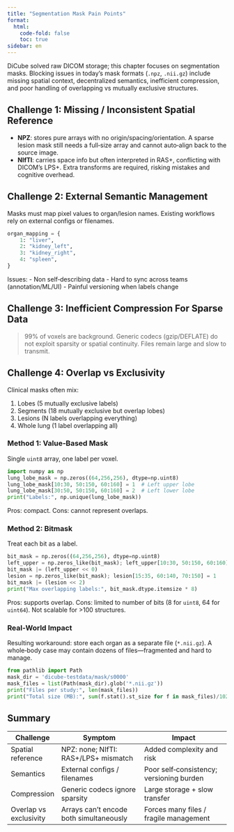 ```yaml
---
title: "Segmentation Mask Pain Points"
format:
  html:
    code-fold: false
    toc: true
sidebar: en
---
```


DiCube solved raw DICOM storage; this chapter focuses on segmentation masks. Blocking issues in today’s mask formats (`.npz`, `.nii.gz`) include missing spatial context, decentralized semantics, inefficient compression, and poor handling of overlapping vs mutually exclusive structures.

## Challenge 1: Missing / Inconsistent Spatial Reference

- **NPZ**: stores pure arrays with no origin/spacing/orientation. A sparse lesion mask still needs a full‑size array and cannot auto‑align back to the source image.
- **NIfTI**: carries space info but often interpreted in RAS+, conflicting with DICOM’s LPS+. Extra transforms are required, risking mistakes and cognitive overhead.

## Challenge 2: External Semantic Management

Masks must map pixel values to organ/lesion names. Existing workflows rely on external configs or filenames.

```python
organ_mapping = {
    1: "liver",
    2: "kidney_left",
    3: "kidney_right",
    4: "spleen",
}
```

Issues:
- Non self‑describing data
- Hard to sync across teams (annotation/ML/UI)
- Painful versioning when labels change

## Challenge 3: Inefficient Compression For Sparse Data

>99% of voxels are background. Generic codecs (gzip/DEFLATE) do not exploit sparsity or spatial continuity. Files remain large and slow to transmit.

## Challenge 4: Overlap vs Exclusivity

Clinical masks often mix:

1. Lobes (5 mutually exclusive labels)
2. Segments (18 mutually exclusive but overlap lobes)
3. Lesions (N labels overlapping everything)
4. Whole lung (1 label overlapping all)

### Method 1: Value‑Based Mask

Single `uint8` array, one label per voxel.

```python
import numpy as np
lung_lobe_mask = np.zeros((64,256,256), dtype=np.uint8)
lung_lobe_mask[10:30, 50:150, 60:160] = 1  # Left upper lobe
lung_lobe_mask[30:50, 50:150, 60:160] = 2  # Left lower lobe
print("Labels:", np.unique(lung_lobe_mask))
```

Pros: compact. Cons: cannot represent overlaps.

### Method 2: Bitmask

Treat each bit as a label.

```python
bit_mask = np.zeros((64,256,256), dtype=np.uint8)
left_upper = np.zeros_like(bit_mask); left_upper[10:30, 50:150, 60:160] = 1
bit_mask |= (left_upper << 0)
lesion = np.zeros_like(bit_mask); lesion[15:35, 60:140, 70:150] = 1
bit_mask |= (lesion << 2)
print("Max overlapping labels:", bit_mask.dtype.itemsize * 8)
```

Pros: supports overlap. Cons: limited to number of bits (8 for `uint8`, 64 for `uint64`). Not scalable for >100 structures.

### Real‑World Impact

Resulting workaround: store each organ as a separate file (`*.nii.gz`). A whole‑body case may contain dozens of files—fragmented and hard to manage.

```python
from pathlib import Path
mask_dir = 'dicube-testdata/mask/s0000'
mask_files = list(Path(mask_dir).glob('*.nii.gz'))
print("Files per study:", len(mask_files))
print("Total size (MB):", sum(f.stat().st_size for f in mask_files)/1024/1024)
```

## Summary

| Challenge        | Symptom                                   | Impact                                     |
| ---------------- | ----------------------------------------- | ------------------------------------------ |
| Spatial reference| NPZ: none; NIfTI: RAS+/LPS+ mismatch       | Added complexity and risk                  |
| Semantics        | External configs / filenames               | Poor self‑consistency; versioning burden   |
| Compression      | Generic codecs ignore sparsity             | Large storage + slow transfer              |
| Overlap vs exclusivity | Arrays can’t encode both simultaneously | Forces many files / fragile management     |
